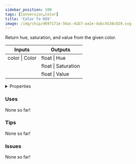 ```yaml
---
sidebar_position: 100
tags: [Conversion,Color]
title: 'Color To HSV'
image: /img/chip/d697171e-56ac-41b7-aa1e-dabc4538c029.svg
---
```


Return hue, saturation, and value from the given color.



<IChip uuid="d697171e-56ac-41b7-aa1e-dabc4538c029"/>

<table><thead><tr><th>Inputs</th><th>Outputs</th></tr></thead><tbody><tr><td>color | Color</td><td>float | Hue</td></tr><tr><td /><td>float | Saturation</td></tr><tr><td /><td>float | Value</td></tr></tbody></table>

<details>
  <summary>Properties</summary>
  <div>
    <div>
    <table>
      <tbody>
        <tr>
          <td>Is beta required?</td>
          <td>No</td>
        </tr>
        <tr>
          <td>Is chip a trolling risk?</td>
          <td>No</td>
        </tr>
        <tr>
          <td>Is chip a role assignment risk?</td>
          <td>No</td>
        </tr>
        <tr>
          <td>Chip UUID</td>
          <td>d697171e-56ac-41b7-aa1e-dabc4538c029</td>
        </tr>
        <tr>
          <td>Room availability</td>
          <td>Available everywhere</td>
        </tr>
      </tbody>
    </table>
    </div>
  </div>
</details>

### Uses

None so far!

### Tips

None so far!

### Issues

None so far!